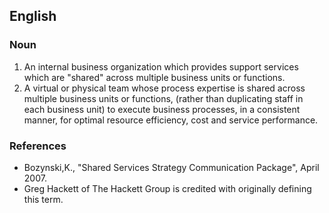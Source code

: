 ==English==

===Noun===
{{en-noun}}

# An internal business organization which provides support services which are "shared" across multiple business units or functions.
# A virtual or physical team whose process expertise is shared across multiple business units or functions, (rather than duplicating staff in each business unit) to execute business processes, in a consistent manner, for optimal resource efficiency, cost and service performance.

===References===
* Bozynski,K., "Shared Services Strategy Communication Package", April 2007.
* Greg Hackett of The Hackett Group is credited with originally defining this term.